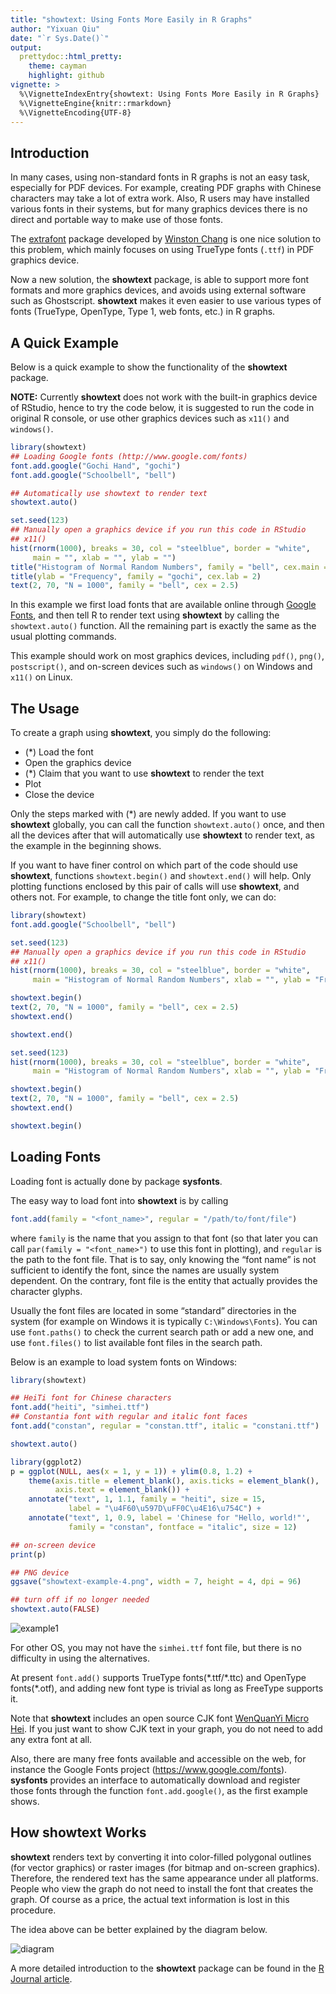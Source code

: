 ```yaml
---
title: "showtext: Using Fonts More Easily in R Graphs"
author: "Yixuan Qiu"
date: "`r Sys.Date()`"
output:
  prettydoc::html_pretty:
    theme: cayman
    highlight: github
vignette: >
  %\VignetteIndexEntry{showtext: Using Fonts More Easily in R Graphs}
  %\VignetteEngine{knitr::rmarkdown}
  %\VignetteEncoding{UTF-8}
---
```


## Introduction

In many cases, using non-standard fonts in R graphs is not an easy task,
especially for PDF devices. For example, creating PDF graphs with Chinese
characters may take a lot of extra work. Also, R users may have installed
various fonts in their systems, but for many graphics devices there is no
direct and portable way to make use of those fonts.

The [extrafont](https://github.com/wch/extrafont) package developed by
[Winston Chang](https://github.com/wch) is one nice solution to this problem,
which mainly focuses on using TrueType fonts (`.ttf`) in PDF graphics device.

Now a new solution, the **showtext** package, is able to support more font
formats and more graphics devices, and avoids using external software such as
Ghostscript. **showtext** makes it even easier to use
various types of fonts (TrueType, OpenType, Type 1, web fonts, etc.) in R graphs. 

## A Quick Example

Below is a quick example to show the functionality of the **showtext** package.

**NOTE:** Currently **showtext** does not work with the built-in graphics
device of RStudio, hence to try the code below, it is suggested to run the code
in original R console, or use other graphics devices such as `x11()` and
`windows()`.

```r
library(showtext)
## Loading Google fonts (http://www.google.com/fonts)
font.add.google("Gochi Hand", "gochi")
font.add.google("Schoolbell", "bell")

## Automatically use showtext to render text
showtext.auto()

set.seed(123)
## Manually open a graphics device if you run this code in RStudio
## x11()
hist(rnorm(1000), breaks = 30, col = "steelblue", border = "white",
     main = "", xlab = "", ylab = "")
title("Histogram of Normal Random Numbers", family = "bell", cex.main = 2)
title(ylab = "Frequency", family = "gochi", cex.lab = 2)
text(2, 70, "N = 1000", family = "bell", cex = 2.5)
```

In this example we first load fonts that are available online
through [Google Fonts](http://www.google.com/fonts), and then tell R
to render text using **showtext** by calling the `showtext.auto()`
function. All the remaining part is exactly the same as the usual plotting
commands.

This example should work on most graphics devices, including `pdf()`,
`png()`, `postscript()`, and on-screen devices such as `windows()` on
Windows and `x11()` on Linux.

## The Usage

To create a graph using **showtext**, you simply do the following:

- (\*) Load the font
- Open the graphics device
- (\*) Claim that you want to use **showtext** to render the text
- Plot
- Close the device

Only the steps marked with (\*) are newly added. If you want to use
**showtext** globally, you can call the function `showtext.auto()`
once, and then all the devices after that will automatically use
**showtext** to render text, as the example in the beginning shows.

If you want to have finer control on which part of the code should use
**showtext**, functions `showtext.begin()` and `showtext.end()` will help.
Only plotting functions enclosed by this pair of calls will use **showtext**,
and others not. For example, to change the title font only, we can do:

```r
library(showtext)
font.add.google("Schoolbell", "bell")

set.seed(123)
## Manually open a graphics device if you run this code in RStudio
## x11()
hist(rnorm(1000), breaks = 30, col = "steelblue", border = "white",
     main = "Histogram of Normal Random Numbers", xlab = "", ylab = "Frequency")

showtext.begin()
text(2, 70, "N = 1000", family = "bell", cex = 2.5)
showtext.end()
```

```r
showtext.end()

set.seed(123)
hist(rnorm(1000), breaks = 30, col = "steelblue", border = "white",
     main = "Histogram of Normal Random Numbers", xlab = "", ylab = "Frequency")

showtext.begin()
text(2, 70, "N = 1000", family = "bell", cex = 2.5)
showtext.end()

showtext.begin()
```

## Loading Fonts

Loading font is actually done by package **sysfonts**.

The easy way to load font into **showtext** is by calling

```r
font.add(family = "<font_name>", regular = "/path/to/font/file")
```

where `family` is the name that you assign to that font (so that later you can
call `par(family = "<font_name>")` to use this font in plotting),
and `regular` is the path to the font file.
That is to say, only knowing the "font name" is not sufficient to identify the
font, since the names are usually system dependent. On the contrary, font file
is the entity that actually provides the character glyphs.

Usually the font files are located in some "standard" directories in the system 
(for example on Windows it is typically `C:\Windows\Fonts`).
You can use `font.paths()` to check the current search path or add a new one,
and use `font.files()` to list available font files in the search path.

Below is an example to load system fonts on Windows:

```r
library(showtext)

## HeiTi font for Chinese characters
font.add("heiti", "simhei.ttf")
## Constantia font with regular and italic font faces
font.add("constan", regular = "constan.ttf", italic = "constani.ttf")

showtext.auto()

library(ggplot2)
p = ggplot(NULL, aes(x = 1, y = 1)) + ylim(0.8, 1.2) +
    theme(axis.title = element_blank(), axis.ticks = element_blank(),
          axis.text = element_blank()) +
    annotate("text", 1, 1.1, family = "heiti", size = 15,
             label = "\u4F60\u597D\uFF0C\u4E16\u754C") +
    annotate("text", 1, 0.9, label = 'Chinese for "Hello, world!"',
             family = "constan", fontface = "italic", size = 12)

## on-screen device
print(p)

## PNG device
ggsave("showtext-example-4.png", width = 7, height = 4, dpi = 96)

## turn off if no longer needed
showtext.auto(FALSE)
```

<div align="center">
  <img src="http://i.imgur.com/Z3r9sg2.png" alt="example1" />
</div>

For other OS, you may not have the `simhei.ttf` font file, but there is no
difficulty in using the alternatives.

At present `font.add()` supports TrueType fonts(\*.ttf/\*.ttc) and
OpenType fonts(\*.otf), and adding new
font type is trivial as long as FreeType supports it.

Note that **showtext** includes an open source CJK font
[WenQuanYi Micro Hei](http://wenq.org/wqy2/index.cgi?MicroHei%28en%29).
If you just want to show CJK text in your graph, you do not need to add any
extra font at all.

Also, there are many free fonts available and accessible on the web, for instance
the Google Fonts project ([https://www.google.com/fonts](https://www.google.com/fonts)).
**sysfonts** provides an interface to automatically download and register those fonts
through the function `font.add.google()`, as the first example shows.

## How showtext Works

**showtext** renders text by converting it into color-filled polygonal outlines
(for vector graphics) or raster images (for bitmap and on-screen graphics).
Therefore, the rendered text has the same appearance under all platforms.
People who view the graph do not need to install the font that creates the graph.
Of course as a price, the actual text information is lost in this procedure.

The idea above can be better explained by the diagram below.

<div align="center">
  <img src="diagram.png" alt="diagram" />
</div>

A more detailed introduction to the **showtext** package can be found in the
[R Journal article](https://journal.r-project.org/archive/2015-1/qiu.pdf).
